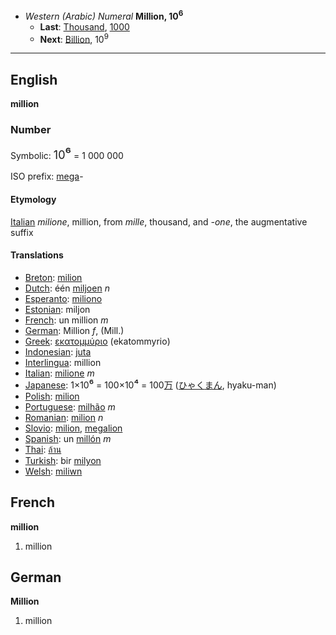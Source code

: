 *''Western (Arabic) Numeral'' '''Million, 10<sup>6</sup>'''
**'''Last''': [[Thousand]], [[1000]]
**'''Next''': [[Billion]], 10<sup>9</sup>

----

==English==
'''million'''

===Number===

Symbolic: <font size=+1>10<big>⁶</big></font> = 1 000 000

ISO prefix: [[mega]]-

====Etymology====

[[Italian]] ''milione'', million, from ''mille'', thousand, and ''-one'', the augmentative suffix

====Translations====

*[[Breton]]: [[milion]]
*[[Dutch]]: één [[miljoen]] ''n''
*[[Esperanto]]: [[miliono]]
*[[Estonian]]: miljon
*[[French]]: un million ''m''
*[[German]]: Million ''f'', (Mill.)
*[[Greek]]: [[εκατομμύριο]] (ekatommyrio) '' ''
*[[Indonesian]]: [[juta]]
*[[Interlingua]]: million
*[[Italian]]: [[milione]] ''m''
*[[Japanese]]: 1×10<big>⁶</big> = 100×10<big>⁴</big> = 100[[万]] ([[ひゃく]][[まん]], hyaku-man)
*[[Polish]]: [[milion]]
*[[Portuguese]]: [[milhão]] ''m''
*[[Romanian]]: [[milion]] ''n''
*[[Slovio]]:  [[milion]], [[megalion]]
*[[Spanish]]: un [[millón]] ''m''
*[[Thai]]: [[ล้าน]]
*[[Turkish]]: bir [[milyon]]
*[[Welsh]]: [[miliwn]]

==French==
'''million'''

#million

==German==
'''Million'''

#million